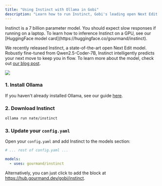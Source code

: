 ```yaml
---
title: "Using Instinct with Ollama in Gobi"
description: "Learn how to run Instinct, Gobi's leading open Next Edit model, on your own hardware with Ollama"
---
```


<Warning>
  Instinct is a 7 billion parameter model. You should expect slow responses if
  running on a laptop. To learn how to inference Instinct on a GPU, see our
  [HuggingFace model card](https://huggingface.co/gourmand/instinct).
</Warning>

We recently released Instinct, a state-of-the-art open Next Edit model. Robustly fine-tuned from Qwen2.5-Coder-7B, Instinct intelligently predicts your next move to keep you in flow. To learn more about the model, check out [our blog post](https://blog.gourmand.dev/instinct/).

<Frame>
  <img src="/images/instinct.gif" />
</Frame>

### 1. Install Ollama

If you haven't already installed Ollama, see our guide [here](./ollama-guide).

### 2. Download Instinct

```bash
ollama run nate/instinct
```

### 3. Update your `config.yaml`

Open your `config.yaml` and add Instinct to the models section:

```yaml
# ... rest of config.yaml ...

models:
  - uses: gourmand/instinct
```

Alternatively, you can just click to add the block at https://hub.gourmand.dev/gobi/instinct.
